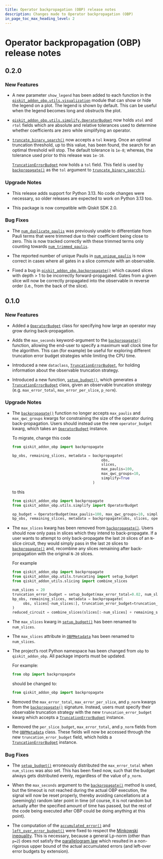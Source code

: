 ```yaml
---
title: Operator backpropagation (OBP) release notes
description: Changes made to Operator backpropagation (OBP)
in_page_toc_max_heading_level: 2
---
```


<span id="release-notes" />

<span id="id1" />

# Operator backpropagation (OBP) release notes

<span id="release-notes-0-2-0" />

<span id="id2" />

## 0.2.0

<span id="release-notes-0-2-0-new-features" />

### New Features

*   A new parameter `show_legend` has been added to each function in the [`qiskit_addon_obp.utils.visualization`](utils-visualization#module-qiskit_addon_obp.utils.visualization "qiskit_addon_obp.utils.visualization") module that can show or hide the legend on a plot. The legend is shown by default. This can be useful when the legend becomes long and obstructs the plot.

*   [`qiskit_addon_obp.utils.simplify.OperatorBudget`](utils-simplify#operatorbudget "qiskit_addon_obp.utils.simplify.OperatorBudget") now holds `atol` and `rtol` fields which are absolute and relative tolerances used to determine whether coefficients are zero while simplifying an operator.

*   [`truncate_binary_search()`](utils-truncating#truncate_binary_search "qiskit_addon_obp.utils.truncating.truncate_binary_search") now accepts a `tol` kwarg. Once an optimal truncation threshold, up to this value, has been found, the search for an optimal threshold will stop. The default tolerance is `1e-8`; whereas, the tolerance used prior to this release was `1e-10`.

    [`TruncationErrorBudget`](utils-truncating#truncationerrorbudget "qiskit_addon_obp.utils.truncating.TruncationErrorBudget") now holds a `tol` field. This field is used by [`backpropagate()`](qiskit-addon-obp#backpropagate "qiskit_addon_obp.backpropagate") as the `tol` argument to [`truncate_binary_search()`](utils-truncating#truncate_binary_search "qiskit_addon_obp.utils.truncating.truncate_binary_search").

<span id="release-notes-0-2-0-upgrade-notes" />

### Upgrade Notes

*   This release adds support for Python 3.13. No code changes were necessary, so older releases are expected to work on Python 3.13 too.

*   This package is now compatible with Qiskit SDK 2.0.

<span id="release-notes-0-2-0-bug-fixes" />

### Bug Fixes

*   The [`num_duplicate_paulis`](utils-simplify#num_duplicate_paulis "qiskit_addon_obp.utils.simplify.SimplifyMetadata.num_duplicate_paulis") was previously unable to differentiate from Pauli terms that were trimmed due to their coefficient being close to zero. This is now tracked correctly with these trimmed terms only counting towards [`num_trimmed_paulis`](utils-simplify#num_trimmed_paulis "qiskit_addon_obp.utils.simplify.SimplifyMetadata.num_trimmed_paulis").

*   The reported number of unique Paulis in [`num_unique_paulis`](utils-simplify#num_unique_paulis "qiskit_addon_obp.utils.simplify.SimplifyMetadata.num_unique_paulis") is now correct in cases where all gates in a slice commute with an observable.

*   Fixed a bug in [`qiskit_addon_obp.backpropagate()`](qiskit-addon-obp#backpropagate "qiskit_addon_obp.backpropagate") which caused slices with depth > 1 to be incorrectly forward-propagated. Gates from a given slice will now be correctly propagated into the observable in reverse order (i.e., from the back of the slice).

<span id="release-notes-0-1-0" />

<span id="id3" />

## 0.1.0

<span id="release-notes-0-1-0-new-features" />

<span id="id4" />

### New Features

*   Added a [`OperatorBudget`](utils-simplify#operatorbudget "qiskit_addon_obp.utils.simplify.OperatorBudget") class for specifying how large an operator may grow during back-propagation.

*   Adds the `max_seconds` keyword-argument to the [`backpropagate()`](qiskit-addon-obp#backpropagate "qiskit_addon_obp.backpropagate") function, allowing the end-user to specify a maximum wall clock time for the algorithm. This can (for example) be useful for exploring different truncation error budget strategies while limiting the CPU time.

*   Introduced a new `dataclass`, [`TruncationErrorBudget`](utils-truncating#truncationerrorbudget "qiskit_addon_obp.utils.truncating.TruncationErrorBudget"), for holding information about the observable truncation strategy.

*   Introduced a new function, [`setup_budget()`](utils-truncating#setup_budget "qiskit_addon_obp.utils.truncating.setup_budget"), which generates a [`TruncationErrorBudget`](utils-truncating#truncationerrorbudget "qiskit_addon_obp.utils.truncating.TruncationErrorBudget") class, given an observable truncation strategy (e.g. `max_error_total`, `max_error_per_slice`, `p_norm`).

<span id="release-notes-0-1-0-upgrade-notes" />

<span id="id5" />

### Upgrade Notes

*   The [`backpropagate()`](qiskit-addon-obp#backpropagate "qiskit_addon_obp.backpropagate") function no longer accepts `max_paulis` and `max_qwc_groups` kwargs for constraining the size of the operator during back-propagation. Users should instead use the new `operator_budget` kwarg, which takes an [`OperatorBudget`](utils-simplify#operatorbudget "qiskit_addon_obp.utils.simplify.OperatorBudget") instance.

    To migrate, change this code

    ```python
    from qiskit_addon_obp import backpropagate

    bp_obs, remaining_slices, metadata = backpropagate(
                                             obs,
                                             slices,
                                             max_paulis=100,
                                             max_qwc_groups=10,
                                             simplify=True
                                         )
    ```

    to this

    ```python
    from qiskit_addon_obp import backpropagate
    from qiskit_addon_obp.utils.simplify import OperatorBudget

    op_budget = OperatorBudget(max_paulis=100, max_qwc_groups=10, simplify=True)
    bp_obs, remaining_slices, metadata = backpropagate(obs, slices, operator_budget=op_budget)
    ```

*   The `max_slices` kwarg has been removed from [`backpropagate()`](qiskit-addon-obp#backpropagate "qiskit_addon_obp.backpropagate"). Users should now only pass in slices which they intend to back-propagate. If a user wants to attempt to only back-propagate the last `20` slices of an `N`-slice circuit, they would simply pass in the last `20` slices to [`backpropagate()`](qiskit-addon-obp#backpropagate "qiskit_addon_obp.backpropagate") and, recombine any slices remaining after back-propagation with the original `N-20` slices.

    For example

    ```python
    from qiskit_addon_obp import backpropagate
    from qiskit_addon_obp.utils.truncating import setup_budget
    from qiskit_addon_utils.slicing import combine_slices

    num_slices = 20
    truncation_error_budget = setup_budget(max_error_total=0.02, num_slices=num_slices, p_norm=1)
    bp_obs, remaining_slices, metadata = backpropagate(
         obs, slices[-num_slices:], truncation_error_budget=truncation_error_budget
    )
    reduced_circuit = combine_slices(slices[:-num_slices] + remaining_slices)
    ```

*   The `max_slices` kwarg in [`setup_budget()`](utils-truncating#setup_budget "qiskit_addon_obp.utils.truncating.setup_budget") has been renamed to `num_slices`.

*   The `max_slices` attribute in [`OBPMetadata`](utils-metadata-obp-metadata "qiskit_addon_obp.utils.metadata.OBPMetadata") has been renamed to `num_slices`.

*   The project’s root Python namespace has been changed from `obp` to `qiskit_addon_obp`. All package imports must be updated.

    For example:

    ```python
    from obp import backpropagate
    ```

    should be changed to:

    ```python
    from qiskit_addon_obp import backpropagate
    ```

*   Removed the `max_error_total`, `max_error_per_slice`, and `p_norm` kwargs from the [`backpropagate()`](qiskit-addon-obp#backpropagate "qiskit_addon_obp.backpropagate") signature. Instead, users must specify their observable truncation strategy with the new `truncation_error_budget` kwarg which accepts a [`TruncationErrorBudget`](utils-truncating#truncationerrorbudget "qiskit_addon_obp.utils.truncating.TruncationErrorBudget") instance.

*   Removed the `per_slice_budget`, `max_error_total`, and `p_norm` fields from the [`OBPMetadata`](utils-metadata-obp-metadata "qiskit_addon_obp.utils.metadata.OBPMetadata") class. These fields will now be accessed through the new `truncation_error_budget` field, which holds a [`TruncationErrorBudget`](utils-truncating#truncationerrorbudget "qiskit_addon_obp.utils.truncating.TruncationErrorBudget") instance.

<span id="release-notes-0-1-0-bug-fixes" />

<span id="id6" />

### Bug Fixes

*   The [`setup_budget()`](utils-truncating#setup_budget "qiskit_addon_obp.utils.truncating.setup_budget") erroneously distributed the `max_error_total` when `num_slices` was also set. This has been fixed now, such that the budget always gets distributed evenly, regardless of the value of `p_norm`.

*   When the `max_seconds` argument to the [`backpropagate()`](qiskit-addon-obp#backpropagate "qiskit_addon_obp.backpropagate") method is used, but the timeout is not reached during the actual OBP execution, the signal will now be reset properly, thereby avoiding cancellations at a (seemingly) random later point in time (of course, it is not random but actually after the specified amount of time has passed, but the rest of the code being executed after OBP could be doing anything at this point).

*   The computation of the [`accumulated_error()`](utils-metadata-obp-metadata#accumulated_error "qiskit_addon_obp.utils.metadata.OBPMetadata.accumulated_error") and [`left_over_error_budget()`](utils-metadata-obp-metadata#left_over_error_budget "qiskit_addon_obp.utils.metadata.OBPMetadata.left_over_error_budget") were fixed to respect the [Minkowski inequality](https://en.wikipedia.org/wiki/Minkowski_inequality). This is necessary, because a general Lp-norm (other than `p=2`) does not satisfy the [parallelogram law](https://en.wikipedia.org/wiki/Parallelogram_law) which resulted in a non-rigorous upper bound of the actual accumulated errors (and left-over error budgets by extension).

